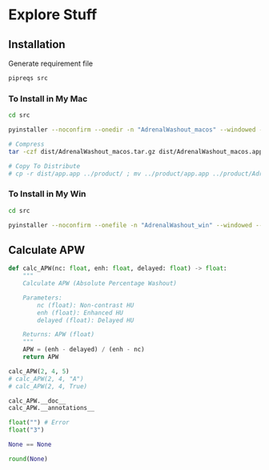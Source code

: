 # Explore Stuff

## Installation

Generate requirement file

```zsh
pipreqs src
```

### To Install in My Mac

```zsh
cd src

pyinstaller --noconfirm --onedir -n "AdrenalWashout_macos" --windowed --add-data "/Users/kittipos/opt/miniconda3/lib/python3.9/site-packages/customtkinter:customtkinter/" app.py

# Compress
tar -czf dist/AdrenalWashout_macos.tar.gz dist/AdrenalWashout_macos.app

# Copy To Distribute
# cp -r dist/app.app ../product/ ; mv ../product/app.app ../product/AdrenalWashout_macos.app
```

### To Install in My Win

```zsh
cd src

pyinstaller --noconfirm --onefile -n "AdrenalWashout_win" --windowed --add-data "C:\Users\prach\AppData\Local\Programs\Python\Python311\Lib\site-packages\customtkinter;customtkinter/" .\app.py
```

## Calculate APW
```python
def calc_APW(nc: float, enh: float, delayed: float) -> float:
    """
    Calculate APW (Absolute Percentage Washout)

    Parameters:
        nc (float): Non-contrast HU
        enh (float): Enhanced HU
        delayed (float): Delayed HU

    Returns: APW (float)
    """
    APW = (enh - delayed) / (enh - nc)
    return APW

calc_APW(2, 4, 5)
# calc_APW(2, 4, "A")
# calc_APW(2, 4, True)
```

```python
calc_APW.__doc__
calc_APW.__annotations__
```

```python
float("") # Error
float("3")

None == None

round(None)
```